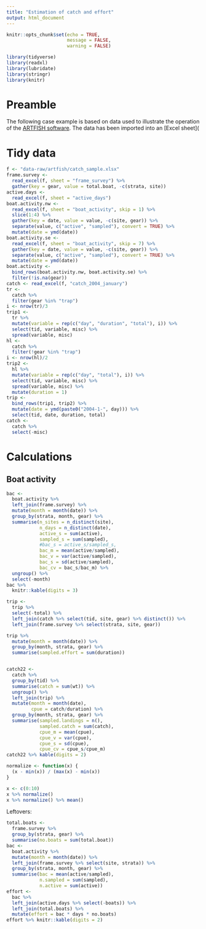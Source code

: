 ```yaml
---
title: "Estimation of catch and effort"
output: html_document
---
```


```r
knitr::opts_chunk$set(echo = TRUE,
                      message = FALSE,
                      warning = FALSE)
```

```r
library(tidyverse)
library(readxl)
library(lubridate)
library(stringr)
library(knitr)
```

# Preamble

The following case example is based on data used to illustrate the operation of the [ARTFISH software](http://www.fao.org/fishery/topic/16081/en). The data has been imported into an [Excel sheet](


# Tidy data

```r
f <- "data-raw/artfish/catch_sample.xlsx"
frame.survey <- 
  read_excel(f, sheet = "frame_survey") %>% 
  gather(key = gear, value = total.boat, -c(strata, site))
active.days <- 
  read_excel(f, sheet = "active_days") 
boat.activity.nw <- 
  read_excel(f, sheet = "boat_activity", skip = 1) %>% 
  slice(1:4) %>% 
  gather(key = date, value = value, -c(site, gear)) %>% 
  separate(value, c("active", "sampled"), convert = TRUE) %>% 
  mutate(date = ymd(date))
boat.activity.se <- 
  read_excel(f, sheet = "boat_activity", skip = 7) %>% 
  gather(key = date, value = value, -c(site, gear)) %>% 
  separate(value, c("active", "sampled"), convert = TRUE) %>% 
  mutate(date = ymd(date))
boat.activity <- 
  bind_rows(boat.activity.nw, boat.activity.se) %>% 
  filter(!is.na(gear))
catch <- read_excel(f, "catch_2004_january")
tr <- 
  catch %>% 
  filter(gear %in% "trap")
i <- nrow(tr)/3
trip1 <-
  tr %>% 
  mutate(variable = rep(c("day", "duration", "total"), i)) %>% 
  select(tid, variable, misc) %>% 
  spread(variable, misc)
hl <-
  catch %>% 
  filter(!gear %in% "trap")
i <- nrow(hl)/2
trip2 <-
  hl %>% 
  mutate(variable = rep(c("day", "total"), i)) %>% 
  select(tid, variable, misc) %>% 
  spread(variable, misc) %>% 
  mutate(duration = 1)
trip <- 
  bind_rows(trip1, trip2) %>% 
  mutate(date = ymd(paste0("2004-1-", day))) %>% 
  select(tid, date, duration, total)
catch <-
  catch %>% 
  select(-misc)
```

# Calculations

## Boat activity

```r
bac <-
  boat.activity %>% 
  left_join(frame.survey) %>% 
  mutate(month = month(date)) %>% 
  group_by(strata, month, gear) %>% 
  summarise(n_sites = n_distinct(site),
            n_days = n_distinct(date),
            active_s = sum(active),
            sampled_s = sum(sampled),
            #bac_s = active_s/sampled_s,
            bac_m = mean(active/sampled),
            bac_v = var(active/sampled),
            bac_s = sd(active/sampled),
            bac_cv = bac_s/bac_m) %>% 
  ungroup() %>% 
  select(-month)
bac %>% 
  knitr::kable(digits = 3)

trip <-
  trip %>% 
  select(-total) %>% 
  left_join(catch %>% select(tid, site, gear) %>% distinct()) %>% 
  left_join(frame.survey %>% select(strata, site, gear))

trip %>% 
  mutate(month = month(date)) %>% 
  group_by(month, strata, gear) %>% 
  summarise(sampled.effort = sum(duration))


catch22 <-
  catch %>% 
  group_by(tid) %>%
  summarise(catch = sum(wt)) %>% 
  ungroup() %>% 
  left_join(trip) %>% 
  mutate(month = month(date),
         cpue = catch/duration) %>% 
  group_by(month, strata, gear) %>% 
  summarise(sampled.landings = n(),
            sampled.catch = sum(catch),
            cpue_m = mean(cpue),
            cpue_v = var(cpue),
            cpue_s = sd(cpue),
            cpue_cv = cpue_s/cpue_m)
catch22 %>% kable(digits = 2)
```

```r
normalize <- function(x) {
  (x - min(x)) / (max(x) - min(x))
}

x <- c(0:10) 
x %>% normalize()
x %>% normalize() %>% mean()

```

Leftovers:
```r



total.boats <-
  frame.survey %>% 
  group_by(strata, gear) %>% 
  summarise(no.boats = sum(total.boat))
bac <-
  boat.activity %>% 
  mutate(month = month(date)) %>% 
  left_join(frame.survey %>% select(site, strata)) %>% 
  group_by(strata, month, gear) %>% 
  summarise(bac = mean(active/sampled),
            n.sampled = sum(sampled),
            n.active = sum(active))
effort <-
  bac %>%
  left_join(active.days %>% select(-boats)) %>% 
  left_join(total.boats) %>% 
  mutate(effort = bac * days * no.boats)
effort %>% knitr::kable(digits = 2)
```

